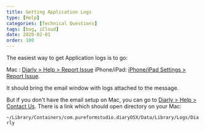 ```yaml
---
title: Getting Application Logs
type: [Help]
categories: [Technical Questions]
tags: [bug, iCloud]
date: 2020-02-01
order: 100
---
```



The easiest way to get Application logs is to go:

Mac :  [Diarly > Help > Report Issue](diarly://reportIssue)
iPhone/iPad:  [iPhone/iPad Settings > Report Issue](diarly://reportIssue).

It should bring the email window with logs attached to the message.

But if you don't have the email setup on Mac, you can go to [Diarly > Help > Contact Us](diarly://contactUs). There is a link which should open directory on your Mac:

`~/Library/Containers/com.pureformstudio.diaryOSX/Data/Library/Logs/Diarly`
